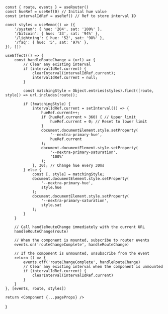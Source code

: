 
    const { route, events } = useRouter()
    const hueRef = useRef(0) // Initial hue value
    const intervalIdRef = useRef() // Ref to store interval ID

    const styles = useMemo(() => ({
        '/system': { hue: '204', sat: '100%' },
        '/bitcoin': { hue: '33', sat: '94%' },
        '/lightning': { hue: '52', sat: '98%' },
        '/faq': { hue: '5', sat: '97%' },
    }), [])

    useEffect(() => {
        const handleRouteChange = (url) => {
            // Clear any existing interval
            if (intervalIdRef.current) {
                clearInterval(intervalIdRef.current);
                intervalIdRef.current = null;
            }

            const matchingStyle = Object.entries(styles).find(([route, style]) => url.includes(route));

            if (!matchingStyle) {
                intervalIdRef.current = setInterval(() => {
                    hueRef.current++;
                    if (hueRef.current > 360) { // Upper limit
                        hueRef.current = 0; // Reset to lower limit
                    }
                    document.documentElement.style.setProperty(
                        '--nextra-primary-hue',
                        hueRef.current
                    );
                    document.documentElement.style.setProperty(
                        '--nextra-primary-saturation',
                        '100%'
                    );
                }, 30); // Change hue every 30ms
            } else {
                const [, style] = matchingStyle;
                document.documentElement.style.setProperty(
                    '--nextra-primary-hue',
                    style.hue
                );
                document.documentElement.style.setProperty(
                    '--nextra-primary-saturation',
                    style.sat
                );
            }
        }

        // Call handleRouteChange immediately with the current URL
        handleRouteChange(route)

        // When the component is mounted, subscribe to router events
        events.on('routeChangeComplete', handleRouteChange)

        // If the component is unmounted, unsubscribe from the event
        return () => {
            events.off('routeChangeComplete', handleRouteChange)
            // Clear any existing interval when the component is unmounted
            if (intervalIdRef.current) {
                clearInterval(intervalIdRef.current)
            }
        }
    }, [events, route, styles])

    return <Component {...pageProps} />
}